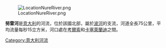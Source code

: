 [[Image:LocationNureRiver.png|right]]

'''努雷河'''是[[意大利|意大利]]的河流，位於該國北部，屬於[[波河|波河]]的支流，河道全長75公里，平均流量每秒15立方米，河口處在[[考爾索|考爾索]]和[[卡塞萊蘭迪|卡塞萊蘭迪]]之間。

{{coord|45|03|N|9|49|E|display=title|region:IT_type:river_source:GNS-enwiki}}

{{Italy-geo-stub}}
[[Category:意大利河流|Category:意大利河流]]